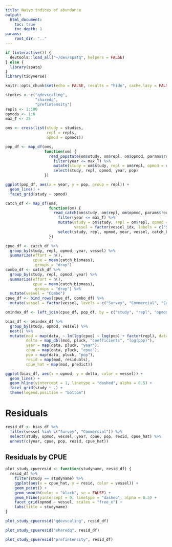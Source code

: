 ```yaml
---
title: Naive indices of abundance
output:
  html_document:
    toc: true
    toc_depth: 1
params:
    root_dir: ".."
---
```


```r
if (interactive()) {
  devtools::load_all("~/dev/spatq", helpers = FALSE)
} else {
  library(spatq)
}
library(tidyverse)

knitr::opts_chunk$set(echo = FALSE, results = "hide", cache.lazy = FALSE)
```

```r
studies <- c("qdevscaling",
             "sharedq",
             "prefintensity")
repls <- 1:100
opmods <- 1:6
max_T <- 25
```


```r
oms <- cross(list(study = studies,
                  repl = repls,
                  opmod = opmods))
```

```r
pop_df <- map_df(oms,
                 function(om) {
                   read_popstate(om$study, om$repl, om$opmod, params$root_dir, filetype = "feather") %>%
                     filter(year <= max_T) %>%
                     mutate(study = om$study, repl = om$repl, opmod = om$opmod) %>%
                     select(study, repl, opmod, year, pop)
                 })
```

```r
ggplot(pop_df, aes(x = year, y = pop, group = repl)) +
  geom_line() +
  facet_grid(study ~ opmod)
```

```r
catch_df <- map_df(oms,
                   function(om) {
                     read_catch(om$study, om$repl, om$opmod, params$root_dir, feather = TRUE) %>%
                       filter(year <= max_T) %>%
                       mutate(study = om$study, repl = om$repl, opmod = om$opmod,
                              vessel = factor(vessel_idx, labels = c("Survey", "Commercial"))) %>%
                       select(study, repl, opmod, year, vessel, catch_biomass)
                   })
```

```r
cpue_df <- catch_df %>%
  group_by(study, repl, opmod, year, vessel) %>%
  summarize(effort = n(),
            cpue = mean(catch_biomass),
            .groups = "drop")
combo_df <- catch_df %>%
  group_by(study, repl, opmod, year) %>%
  summarize(effort = n(),
            cpue = mean(catch_biomass),
            .groups = "drop") %>%
  mutate(vessel = "Combo")
cpue_df <- bind_rows(cpue_df, combo_df) %>%
  mutate(vessel = factor(vessel, levels = c("Survey", "Commercial", "Combo")))
```

```r
omindex_df <- left_join(cpue_df, pop_df, by = c("study", "repl", "opmod", "year"))
```

```r
bias_df <- omindex_df %>%
  group_by(study, opmod, vessel) %>%
  nest() %>%
  mutate(mod = map(data, ~ lm(log(cpue) ~ log(pop) + factor(repl), data = .)),
         delta = map_dbl(mod, pluck, "coefficients", "log(pop)"),
         year = map(data, pluck, "year"),
         cpue = map(data, pluck, "cpue"),
         pop = map(data, pluck, "pop"),
         resid = map(mod, residuals),
         cpue_hat = map(mod, predict))
```

```r
ggplot(bias_df, aes(x = opmod, y = delta, color = vessel)) +
  geom_line() +
  geom_hline(yintercept = 1, linetype = "dashed", alpha = 0.5) +
  facet_grid(study ~ .) +
  theme(legend.position = "bottom")
```

# Residuals

```r
resid_df <- bias_df %>%
  filter(vessel %in% c("Survey", "Commercial")) %>%
  select(study, opmod, vessel, year, cpue, pop, resid, cpue_hat) %>%
  unnest(c(year, cpue, pop, resid, cpue_hat))
```

## Residuals by CPUE

```r
plot_study_cpueresid <- function(studyname, resid_df) {
  resid_df %>%
    filter(study == studyname) %>%
    ggplot(aes(x = cpue_hat, y = resid, color = vessel)) +
    geom_point() +
    geom_smooth(color = "black", se = FALSE) +
    geom_hline(yintercept = 0, linetype = "dashed", alpha = 0.5) +
    facet_grid(opmod ~ vessel, scales = "free_x") +
    labs(title = studyname)
}
```

```r
plot_study_cpueresid("qdevscaling", resid_df)
```

```r
plot_study_cpueresid("sharedq", resid_df)
```


```r
plot_study_cpueresid("prefintensity", resid_df)
```
